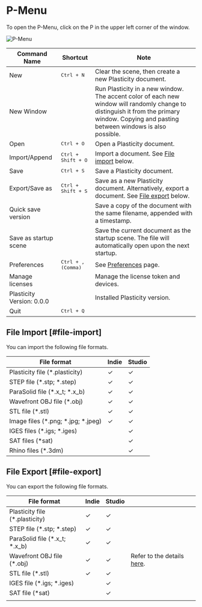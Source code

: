 # P-Menu

To open the P-Menu, click on the P in the upper left corner of the window.

![P-Menu](/img/file-menu.png)

| Command Name              | Shortcut                    | Note                                                                                                                                                                                      |
| ------------------------- | --------------------------- | ----------------------------------------------------------------------------------------------------------------------------------------------------------------------------------------- |
| New                       | <kbd>Ctrl + N</kbd>         | Clear the scene, then create a new Plasticity document.                                                                                                                                   |
| New Window                |                             | Run Plasticity in a new window. The accent color of each new window will randomly change to distinguish it from the primary window. Copying and pasting between windows is also possible. |
| Open                      | <kbd>Ctrl + O</kbd>         | Open a Plasticity document.                                                                                                                                                               |
| Import/Append             | <kbd>Ctrl + Shift + O</kbd> | Import a document. See [File import](#file-import) below.                                                                                                                                 |
| Save                      | <kbd>Ctrl + S</kbd>         | Save a Plasticity document.                                                                                                                                                               |
| Export/Save as            | <kbd>Ctrl + Shift + S</kbd> | Save as a new Plasticity document. Alternatively, export a document. See [File export](#file-export) below.                                                                               |
| Quick save version        |                             | Save a copy of the document with the same filename, appended with a timestamp.                                                                                                            |
| Save as startup scene     |                             | Save the current document as the startup scene. The file will automatically open upon the next startup.                                                                                   |
| Preferences               | <kbd>Ctrl + , (Comma)</kbd> | See [Preferences](./preferences) page.                                                                                                                                                    |
| Manage licenses           |                             | Manage the license token and devices.                                                                                                                                                     |
| Plasticity Version: 0.0.0 |                             | Installed Plasticity version.                                                                                                                                                             |
| Quit                      | <kbd>Ctrl + Q</kbd>         |                                                                                                                                                                                           |





## File Import [#file-import]

You can import the following file formats.

| File format                      | Indie | Studio |
| -------------------------------- | ----- | ------ |
| Plasticity file (*.plasticity)   | ✓     | ✓      |
| STEP file (*.stp; *.step)         | ✓     | ✓      |
| ParaSolid file (*.x_t; *.x_b)     | ✓     | ✓      |
| Wavefront OBJ file (*.obj)       | ✓     | ✓      |
| STL file (*.stl)                 | ✓     | ✓      |
| Image files (*.png; *.jpg; *.jpeg) | ✓     | ✓      |
| IGES files (*.igs; *.iges)        |       | ✓      |
| SAT files (*sat)                 |       | ✓      |
| Rhino files (*.3dm)              |       | ✓      |


## File Export [#file-export]

You can export the following file formats.

| File format                                | Indie | Studio |                            |
| ------------------------------------------ | ----- | ------ | -------------------------- |
| Plasticity file (*.plasticity)             | ✓    | ✓     |                            |
| STEP file (*.stp; *.step)                   | ✓    | ✓     |                            |
| ParaSolid file (*.x_t; *.x_b)               | ✓    | ✓     |                            |
| Wavefront OBJ file (*.obj) | ✓    | ✓     | Refer to the details [here](./export-obj). |
| STL file (*.stl)                           | ✓    | ✓     |                            |
| IGES file (*.igs; *.iges)                   |       | ✓     |                            |
| SAT file (*sat)                            |       | ✓     |                            |
|                                            |       |        |                            |

























